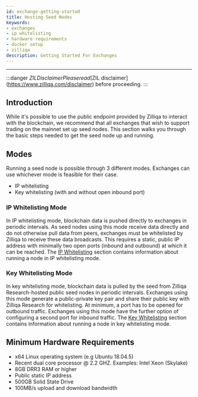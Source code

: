 ```yaml
---
id: exchange-getting-started
title: Hosting Seed Nodes
keywords: 
- exchanges
- ip whitelisting 
- hardware requirements
- docker setup
- zilliqa
description: Getting Started For Exchanges
---
```


---

:::danger $ZIL Disclaimer
Please read [$ZIL disclaimer](https://www.zilliqa.com/disclaimer) before proceeding. 
:::

## Introduction

While it's possible to use the public endpoint provided by Zilliqa to interact
with the blockchain, we recommend that all exchanges that wish to support
trading on the mainnet set up seed nodes. This section walks you through the
basic steps needed to get the seed node up and running.

## Modes

Running a seed node is possible through 3 different modes. Exchanges can use
whichever mode is feasible for their case.
- IP whitelisting
- Key whitelisting (with and without open inbound port)

### IP Whitelisting Mode

In IP whitelisting mode, blockchain data is pushed directly to exchanges in
periodic intervals. As seed nodes using this mode receive data directly and do
not otherwise pull data from peers, exchanges must be whitelisted by Zilliqa to
receive these data broadcasts. This requires a static, public IP address with
minimally two open ports (inbound and outbound) at which it can be reached.
The [IP Whitelisting](exchange-ip-whitelisting) section contains information
about running a node in IP whitelisting mode.

### Key Whitelisting Mode

In key whitelisting mode, blockchain data is pulled by the seed from Zilliqa
Research-hosted public seed nodes in periodic intervals. Exchanges using
this mode generate a public-private key pair and share their public key with
Zilliqa Research for whitelisting. At minimum, a port has to be opened for
outbound traffic. Exchanges using this mode have the further option of
configuring a second port for inbound traffic. The [Key Whitelisting](exchange-key-whitelisting-1)
section contains information about running a node in key whitelisting mode.

## Minimum Hardware Requirements
- x64 Linux operating system (e.g Ubuntu 18.04.5)
- Recent dual core processor @ 2.2 GHZ. Examples: Intel Xeon (Skylake)
- 8GB DRR3 RAM or higher
- Public static IP address
- 500GB Solid State Drive
- 100MB/s upload and download bandwidth